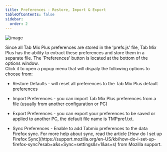 ```yaml
---
title: Preferences - Restore, Import & Export
tableOfContents: false
sidebar:
  order: 2
---
```



<Image class="help-img" src={preferencesButton} alt="image" />
<div class="topic">
  <p>
    Since all Tab Mix Plus preferences are stored in the 'prefs.js' file, Tab Mix Plus has the
    ability to extract these preferences and store them in a separate file. The 'Preferences'
    button is located at the bottom of the options window.<br />
    Click it to open a popup menu that will dispaly the following options to choose from:
  </p>
  <ul class="list-disc pl-8">
    <li>
      Restore Defaults - will reset all preferences to the Tab Mix Plus default preferences
    </li>
  </ul>
  <ul class="list-disc pl-8">
    <li>
      Import Preferences - you can import Tab Mix Plus preferences from a file (usually from
      another configuration or PC)
    </li>
  </ul>
  <ul class="list-disc pl-8">
    <li>
      Export Preferences - you can export your preferences to be saved or applied to another
      PC, the default file name is TMPpref.txt.
    </li>
  </ul>
  <ul class="list-disc pl-8">
    <li>
      Sync Preferences - Enable to add Tabmix preferences to the data Firefox sync. For more
      help about sync, read the article
      [How do I set up Firefox Sync](https://support.mozilla.org/en-US/kb/how-do-i-set-up-firefox-sync?esab=a&s=Sync+settings&r=1&as=s)
      from Mozilla support.
    </li>
  </ul>
  <br />
</div>
